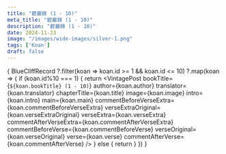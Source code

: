 ```yaml
---
title: "碧巖錄 (1 - 10)"
meta_title: "碧巖錄 (1 - 10)"
description: "碧巖錄 (1 - 10)"
date: 2024-11-23
image: "/images/wide-images/silver-1.png"
tags: ['Koan']
draft: false
---
```



<div class="container zh-koans">

  {
    BlueCliffRecord
      ?.filter(koan => koan.id >= 1 && koan.id <= 10)
      ?.map(koan => {
        if (koan.id%10 === 1) {
          return <VintagePost
                    bookTitle={`${koan.bookTitle} (1 - 10)`}
                    author={koan.author}
                    translator={koan.translator}
                    chapterTitle={koan.title} image={koan.image}
                    intro={koan.intro} main={koan.main}
                    commentBeforeVerseExtra={koan.commentBeforeVerseExtra}
                    verseExtraOriginal={koan.verseExtraOriginal}
                    verseExtra={koan.verseExtra}
                    commentAfterVerseExtra={koan.commentAfterVerseExtra}
                    commentBeforeVerse={koan.commentBeforeVerse}
                    verseOriginal={koan.verseOriginal}
                    verse={koan.verse}
                    commentAfterVerse={koan.commentAfterVerse}
          />
        } else {
          return <VintagePost
                    chapterTitle={koan.title}
                    image={koan.image}
                    intro={koan.intro}
                    main={koan.main}
                    commentBeforeVerseExtra={koan.commentBeforeVerseExtra}
                    verseExtraOriginal={koan.verseExtraOriginal}
                    verseExtra={koan.verseExtra}
                    commentAfterVerseExtra={koan.commentAfterVerseExtra}
                    commentBeforeVerse={koan.commentBeforeVerse}
                    verseOriginal={koan.verseOriginal}
                    verse={koan.verse}
                    commentAfterVerse={koan.commentAfterVerse}
          />
        }
      })
  }

</div>

